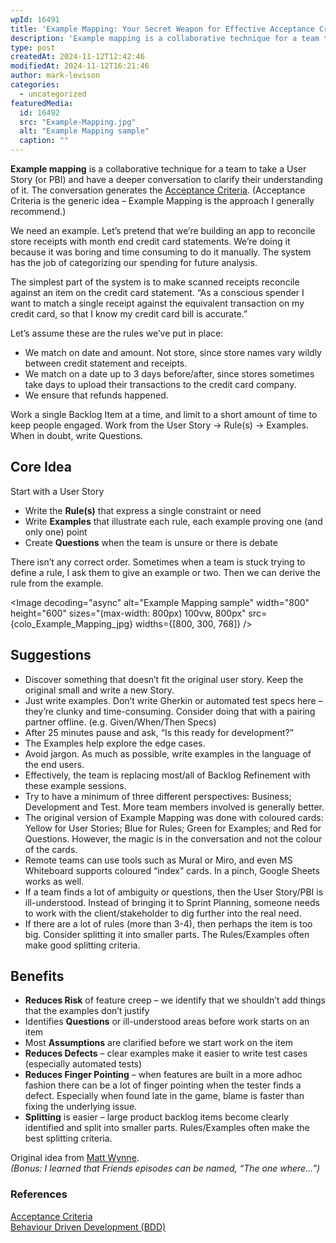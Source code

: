 ```yaml
---
wpId: 16491
title: 'Example Mapping: Your Secret Weapon for Effective Acceptance Criteria'
description: 'Example mapping is a collaborative technique for a team to take a User Story (or PBI) and have a deeper conversation to clarify their understanding of it. The conversation generates the Acceptance Criteria. (Acceptance Criteria is the generic idea – Example Mapping is the approach I generally recommend.) We need an example. Let''s pretend that we''re building ...'
type: post
createdAt: 2024-11-12T12:42:46
modifiedAt: 2024-11-12T16:21:46
author: mark-levison
categories:
  - uncategorized
featuredMedia:
  id: 16492
  src: "Example-Mapping.jpg"
  alt: "Example Mapping sample"
  caption: ""
---
```





**Example mapping** is a collaborative technique for a team to take a User Story (or PBI) and have a deeper conversation to clarify their understanding of it. The conversation generates the [Acceptance Criteria](/glossary/acceptance-criteria). (Acceptance Criteria is the generic idea – Example Mapping is the approach I generally recommend.)

We need an example. Let’s pretend that we’re building an app to reconcile store receipts with month end credit card statements. We’re doing it because it was boring and time consuming to do it manually. The system has the job of categorizing our spending for future analysis.

The simplest part of the system is to make scanned receipts reconcile against an item on the credit card statement. “As a conscious spender I want to match a single receipt against the equivalent transaction on my credit card, so that I know my credit card bill is accurate.”

Let’s assume these are the rules we’ve put in place:

*   We match on date and amount. Not store, since store names vary wildly between credit statement and receipts.
*   We match on a date up to 3 days before/after, since stores sometimes take days to upload their transactions to the credit card company.
*   We ensure that refunds happened.

Work a single Backlog Item at a time, and limit to a short amount of time to keep people engaged. Work from the User Story -> Rule(s) -> Examples. When in doubt, write Questions.

## Core Idea

Start with a User Story

*   Write the **Rule(s)** that express a single constraint or need
*   Write **Examples** that illustrate each rule, each example proving one (and only one) point
*   Create **Questions** when the team is unsure or there is debate

There isn’t any correct order. Sometimes when a team is stuck trying to define a rule, I ask them to give an example or two. Then we can derive the rule from the example.

<Image decoding="async" alt="Example Mapping sample" width="800" height="600" sizes="(max-width: 800px) 100vw, 800px" src={colo_Example_Mapping_jpg} widths={[800, 300, 768]} />

## Suggestions

*   Discover something that doesn’t fit the original user story. Keep the original small and write a new Story.
*   Just write examples. Don’t write Gherkin or automated test specs here – they’re clunky and time-consuming. Consider doing that with a pairing partner offline. (e.g. Given/When/Then Specs)
*   After 25 minutes pause and ask, “Is this ready for development?”
*   The Examples help explore the edge cases.
*   Avoid jargon. As much as possible, write examples in the language of the end users.
*   Effectively, the team is replacing most/all of Backlog Refinement with these example sessions.
*   Try to have a minimum of three different perspectives: Business; Development and Test. More team members involved is generally better.
*   The original version of Example Mapping was done with coloured cards: Yellow for User Stories; Blue for Rules; Green for Examples; and Red for Questions. However, the magic is in the conversation and not the colour of the cards.
*   Remote teams can use tools such as Mural or Miro, and even MS Whiteboard supports coloured “index” cards. In a pinch, Google Sheets works as well.
*   If a team finds a lot of ambiguity or questions, then the User Story/PBI is ill-understood. Instead of bringing it to Sprint Planning, someone needs to work with the client/stakeholder to dig further into the real need.
*   If there are a lot of rules (more than 3-4), then perhaps the item is too big. Consider splitting it into smaller parts. The Rules/Examples often make good splitting criteria.

## Benefits

*   **Reduces Risk** of feature creep – we identify that we shouldn’t add things that the examples don’t justify
*   Identifies **Questions** or ill-understood areas before work starts on an item
*   Most **Assumptions** are clarified before we start work on the item
*   **Reduces Defects** – clear examples make it easier to write test cases (especially automated tests)
*   **Reduces Finger Pointing** – when features are built in a more adhoc fashion there can be a lot of finger pointing when the tester finds a defect. Especially when found late in the game, blame is faster than fixing the underlying issue.
*   **Splitting** is easier – large product backlog items become clearly identified and split into smaller parts. Rules/Examples often make the best splitting criteria.

Original idea from [Matt Wynne](https://cucumber.io/blog/bdd/example-mapping-introduction/).  
_(Bonus: I learned that Friends episodes can be named, “The one where…”)_

### References

[Acceptance Criteria](/glossary/acceptance-criteria)  
[Behaviour Driven Development (BDD)](/glossary/behaviour-driven-development)
